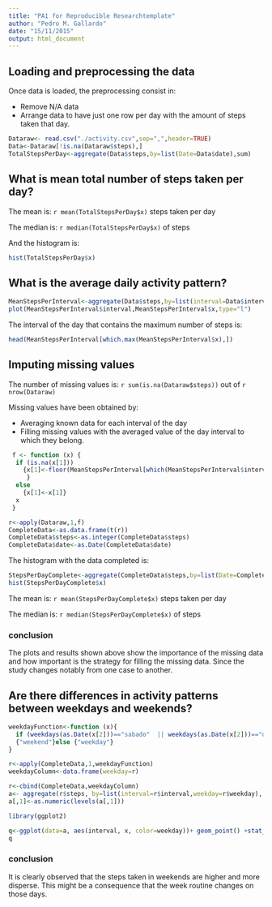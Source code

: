 ```yaml
---
title: "PA1 for Reproducible Researchtemplate"
author: "Pedro M. Gallardo"
date: "15/11/2015"
output: html_document
---
```

## Loading and preprocessing the data
Once data is loaded, the preprocessing consist in:

* Remove N/A data
* Arrange data to have just one row per day with the amount of steps taken that day.

```r
Dataraw<- read.csv("./activity.csv",sep=",",header=TRUE)
Data<-Dataraw[!is.na(Dataraw$steps),]
TotalStepsPerDay<-aggregate(Data$steps,by=list(Date=Data$date),sum)


```

## What is mean total number of steps taken per day?

The mean is: `r mean(TotalStepsPerDay$x)` steps taken per day

The median is: `r median(TotalStepsPerDay$x) ` of steps 

And the histogram is:

```r
hist(TotalStepsPerDay$x)
```

## What is the average daily activity pattern?

```r
MeanStepsPerInterval<-aggregate(Data$steps,by=list(interval=Data$interval),mean)      
plot(MeanStepsPerInterval$interval,MeanStepsPerInterval$x,type="l")
```

The interval of the day that contains the maximum number of steps is:

```r
head(MeanStepsPerInterval[which.max(MeanStepsPerInterval$x),]) 
```

## Imputing missing values

The number of missing values is: `r sum(is.na(Dataraw$steps)) ` out of `r nrow(Dataraw) `

Missing values have been obtained by:

 * Averaging known data for each interval of the day
 * Filling missing values with the averaged value of the day interval to which they belong.
 
```r
 f <- function (x) {
  if (is.na(x[1]))
    {x[1]<-floor(MeanStepsPerInterval[which(MeanStepsPerInterval$interval==as.integer(x[3])),2])
     }
  else 
    {x[1]<-x[1]}
  x
 }

r<-apply(Dataraw,1,f)
CompleteData<-as.data.frame(t(r))
CompleteData$steps<-as.integer(CompleteData$steps)
CompleteData$date<-as.Date(CompleteData$date)

```

The histogram with the data completed is:
```r
StepsPerDayComplete<-aggregate(CompleteData$steps,by=list(Date=CompleteData$date),sum)
hist(StepsPerDayComplete$x)

```

The mean is: `r mean(StepsPerDayComplete$x)` steps taken per day

The median is: `r median(StepsPerDayComplete$x) ` of steps 

### conclusion

The plots and results shown above show the importance of the missing data and how important is the strategy for filling the missing data. Since the study changes notably from one case to another.

## Are there differences in activity patterns between weekdays and weekends?

```r
weekdayFunction<-function (x){
  if (weekdays(as.Date(x[2]))=="sabado"  || weekdays(as.Date(x[2]))=="domingo")
  {"weekend"}else {"weekday"}
}

r<-apply(CompleteData,1,weekdayFunction)
weekdayColumn<-data.frame(weekday=r)

r<-cbind(CompleteData,weekdayColumn)
a<- aggregate(r$steps, by=list(interval=r$interval,weekday=r$weekday), mean)
a[,1]<-as.numeric(levels(a[,1]))

library(ggplot2)

q<-ggplot(data=a, aes(interval, x, color=weekday))+ geom_point() +stat_smooth()
q
```

### conclusion 

It is clearly observed that the steps taken in  weekends are higher and more disperse. This might be a consequence that the week routine changes on those days.